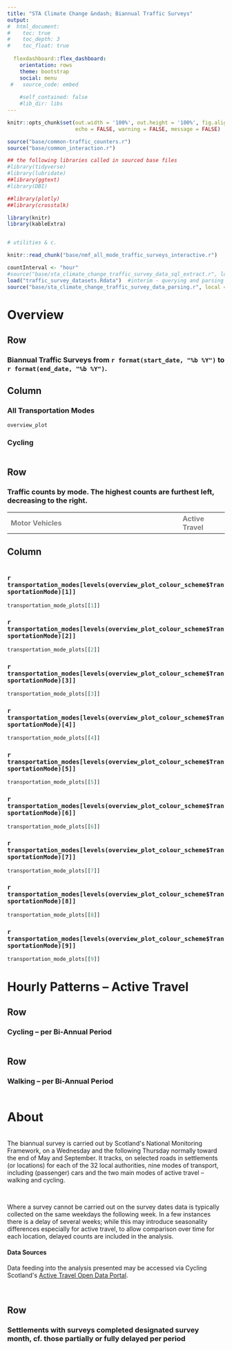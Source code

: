```yaml
---
title: "STA Climate Change &ndash; Biannual Traffic Surveys"
output:
#  html_document:
#    toc: true
#    toc_depth: 3
#    toc_float: true
    
  flexdashboard::flex_dashboard:
    orientation: rows
    theme: bootstrap
    social: menu
 #   source_code: embed
 
    #self_contained: false
    #lib_dir: libs
---
```


<style>
  table {
    border-bottom: 1px solid #333;
  }
</style>

```r

knitr::opts_chunk$set(out.width = '100%', out.height = '100%', fig.align = 'left',
                      echo = FALSE, warning = FALSE, message = FALSE)

```

```r

source("base/common-traffic_counters.r")
source("base/common_interaction.r")

## the following libraries called in sourced base files
#library(tidyverse)
#library(lubridate)
##library(ggtext)
#library(DBI)

##library(plotly)
##library(crosstalk)

library(knitr)
library(kableExtra)


# utilities & c.

knitr::read_chunk("base/nmf_all_mode_traffic_surveys_interactive.r")

```

```r

countInterval <- "hour"
#source("base/sta_climate_change_traffic_survey_data_sql_extract.r", local = knitr::knit_global())
load("traffic_survey_datasets.Rdata")  #interim - querying and parsing from scratch
source("base/sta_climate_change_traffic_survey_data_parsing.r", local = knitr::knit_global())

```


Overview 
=======================================================================

Row {data-height=45}
-------------------------------------
   
### Biannual Traffic Surveys from `r format(start_date, "%b %Y") ` to `r format(end_date, "%b %Y") `.


Column {data-height=650}
-----------------------------------------------------------------------

### All Transportation Modes {data-width=850}

```r

overview_plot

```

### Cycling {.no-padding}

```r
```


Row {data-height=75}
-------------------------------------
   
### __Traffic counts by mode. The highest counts are furthest left, decreasing to the right.__

```{=html}

<table width = "100%" style = "border:none; text-align:left; color:grey" >
  <th>Motor Vehicles</th>
  <th width = "21%">Active Travel</th>
</table>

```


Column {data-height=250}
-----------------------------------------------------------------------

```r
```

### `r transportation_modes[levels(overview_plot_colour_scheme$TransportationMode)[1]] ` {data-width=100}

```r
transportation_mode_plots[[1]]
```

### `r transportation_modes[levels(overview_plot_colour_scheme$TransportationMode)[2]] ` {data-width=100}

```r
transportation_mode_plots[[2]]
```

### `r transportation_modes[levels(overview_plot_colour_scheme$TransportationMode)[3]] ` {data-width=100}

```r
transportation_mode_plots[[3]]
```

### `r transportation_modes[levels(overview_plot_colour_scheme$TransportationMode)[4]] ` {data-width=100}

```r
transportation_mode_plots[[4]]
```

### `r transportation_modes[levels(overview_plot_colour_scheme$TransportationMode)[5]] ` {data-width=100}

```r
transportation_mode_plots[[5]]
```

### `r transportation_modes[levels(overview_plot_colour_scheme$TransportationMode)[6]] ` {data-width=100}

```r
transportation_mode_plots[[6]]
```

### `r transportation_modes[levels(overview_plot_colour_scheme$TransportationMode)[7]] ` {data-width=100}

```r
transportation_mode_plots[[7]]
```

### `r transportation_modes[levels(overview_plot_colour_scheme$TransportationMode)[8]] ` {data-width=100}

```r
transportation_mode_plots[[8]]
```

### `r transportation_modes[levels(overview_plot_colour_scheme$TransportationMode)[9]] ` {data-width=100}

```r
transportation_mode_plots[[9]]
```



Hourly Patterns &ndash; Active Travel
=======================================================================

Row
-------------------------------------

### Cycling &ndash; per Bi-Annual Period

```r
```

Row
-------------------------------------

### Walking &ndash; per Bi-Annual Period

```r
```


About
=======================================================================

```{=html}
<p>&nbsp;<br />
 The biannual survey is carried out by Scotland's National Monitoring Framework, on a Wednesday and the following Thursday normally toward the end of May and September. It tracks, on selected roads in settlements (or locations) for each of the 32 local authorities, nine modes of transport, including (passenger) cars and the two main modes of active travel &ndash; walking and cycling.
</p><br />
<p>
 Where a survey cannot be carried out on the survey dates data is typically collected on the same weekdays the following week. In a few instances there is a delay of several weeks; while this may introduce seasonality differences especially for active travel, to allow comparison over time for each location, delayed counts are included in the analysis.
</p><p>
</p>


<h4>Data Sources</h4>

<p>
 Data feeding into the analysis presented may be accessed via Cycling Scotland's <a href = "https://usmart.io/org/cyclingscotland/discovery/discovery-view-detail/b9fdd462-1f45-4252-aedc-fbc596abcd90" target = "_blank">Active Travel Open Data Portal</a>.
</p>
<p>&nbsp;<br />
</p>

```

Row
-------------------------------------

### Settlements with surveys completed designated survey month, cf. those partially or fully delayed per period

```r
```

```{=html}
<p>&nbsp;<br />
</p>

```
